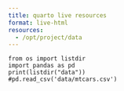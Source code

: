 ```yaml
---
title: quarto live resources
format: live-html
resources:
  - /opt/project/data
---
```



```pyodide
from os import listdir
import pandas as pd
print(listdir("data"))
#pd.read_csv('data/mtcars.csv')
```
